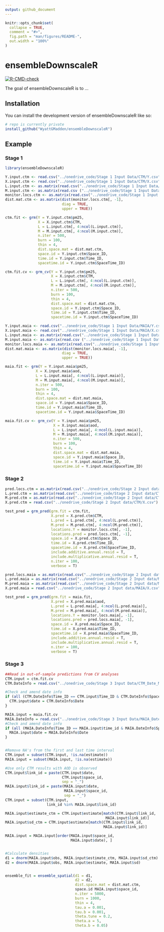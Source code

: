 ```yaml
---
output: github_document
---
```


<!-- README.md is generated from README.Rmd. Please edit that file -->

```r
knitr::opts_chunk$set(
  collapse = TRUE,
  comment = "#>",
  fig.path = "man/figures/README-",
  out.width = "100%"
)
```

# ensembleDownscaleR

<!-- badges: start -->
[![R-CMD-check](https://github.com/WyattGMadden/ensembleDownscaleR/actions/workflows/R-CMD-check.yaml/badge.svg)](https://github.com/WyattGMadden/ensembleDownscaleR/actions/workflows/R-CMD-check.yaml)
<!-- badges: end -->

The goal of ensembleDownscaleR is to ...

## Installation

You can install the development version of ensembleDownscaleR like so:

```r
# repo is currently private
install_github("WyattGMadden/ensembleDownscaleR")
```

## Example

### Stage 1


```r
library(ensembleDownscaleR)

Y.input.ctm <- read.csv("../onedrive_code/Stage 1 Input Data/CTM/Y.csv")
X.input.ctm <- read.csv("../onedrive_code/Stage 1 Input Data/CTM/X.csv")
L.input.ctm <- as.matrix(read.csv("../onedrive_code/Stage 1 Input Data/CTM/L.csv"))
M.input.ctm <- as.matrix(read.csv ("../onedrive_code/Stage 1 Input Data/CTM/M.csv"))
monitor.locs.ctm <- as.matrix(read.csv("../onedrive_code/Stage 1 Input Data/CTM/Monitor_XY.csv"))
dist.mat.ctm <- as.matrix(dist(monitor.locs.ctm[, -1], 
                          diag = TRUE, 
                          upper = TRUE))

ctm.fit <- grm(Y = Y.input.ctm$pm25,
               X = X.input.ctm$CTM,
               L = L.input.ctm[, 4:ncol(L.input.ctm)],
               M = M.input.ctm[, 4:ncol(M.input.ctm)],
               n.iter = 500,
               burn = 100,
               thin = 4,
               dist.space.mat = dist.mat.ctm, 
               space.id = Y.input.ctm$Space_ID,
               time.id = Y.input.ctm$Time_ID,
               spacetime.id = Y.input.ctm$SpaceTime_ID)

ctm.fit.cv <- grm_cv(Y = Y.input.ctm$pm25,
                     X = X.input.ctm$CTM,
                     L = L.input.ctm[, 4:ncol(L.input.ctm)],
                     M = M.input.ctm[, 4:ncol(M.input.ctm)],
                     n.iter = 500,
                     burn = 100,
                     thin = 4,
                     dist.space.mat = dist.mat.ctm, 
                     space.id = Y.input.ctm$Space_ID,
                     time.id = Y.input.ctm$Time_ID,
                     spacetime.id = Y.input.ctm$SpaceTime_ID)

Y.input.maia <- read.csv("../onedrive_code/Stage 1 Input Data/MAIA/Y.csv")
X.input.maia <- read.csv("../onedrive_code/Stage 1 Input Data/MAIA/X.csv")
L.input.maia <- as.matrix(read.csv("../onedrive_code/Stage 1 Input Data/MAIA/L.csv"))
M.input.maia <- as.matrix(read.csv ("../onedrive_code/Stage 1 Input Data/MAIA/M.csv"))
monitor.locs.maia <- as.matrix(read.csv("../onedrive_code/Stage 1 Input Data/MAIA/Monitor_XY.csv"))
dist.mat.maia <- as.matrix(dist(monitor.locs.maia[, -1], 
                          diag = TRUE, 
                          upper = TRUE))

maia.fit <- grm(Y = Y.input.maia$pm25,
              X = X.input.maia$aod,
              L = L.input.maia[, 4:ncol(L.input.maia)],
              M = M.input.maia[, 4:ncol(M.input.maia)],
              n.iter = 500,
              burn = 100,
              thin = 4,
              dist.space.mat = dist.mat.maia, 
              space.id = Y.input.maia$Space_ID,
              time.id = Y.input.maia$Time_ID,
              spacetime.id = Y.input.maia$SpaceTime_ID)

maia.fit.cv <- grm_cv(Y = Y.input.maia$pm25,
                      X = X.input.maia$aod,
                      L = L.input.maia[, 4:ncol(L.input.maia)],
                      M = M.input.maia[, 4:ncol(M.input.maia)],
                      n.iter = 500,
                      burn = 100,
                      thin = 4,
                      dist.space.mat = dist.mat.maia, 
                      space.id = Y.input.maia$Space_ID,
                      time.id = Y.input.maia$Time_ID,
                      spacetime.id = Y.input.maia$SpaceTime_ID)

```



### Stage 2


```r
pred.locs.ctm = as.matrix(read.csv("../onedrive_code/Stage 2 Input data/CTM/Cell_XY.csv"))
L.pred.ctm = as.matrix(read.csv("../onedrive_code/Stage 2 Input data/CTM/L.csv"))
M.pred.ctm = as.matrix(read.csv("../onedrive_code/Stage 2 Input data/CTM/M.csv"))
X.pred.ctm = read.csv("../onedrive_code/Stage 2 Input data/CTM/X.csv")

test_pred = grm_pred(grm.fit = ctm.fit,
                     X.pred = X.pred.ctm$CTM, 
                     L.pred = L.pred.ctm[, 4:ncol(L.pred.ctm)], 
                     M.pred = M.pred.ctm[, 4:ncol(M.pred.ctm)], 
                     locations.Y = monitor.locs.ctm[, -1], 
                     locations.pred = pred.locs.ctm[, -1], 
                     space.id = X.pred.ctm$Space_ID, 
                     time.id = X.pred.ctm$Time_ID, 
                     spacetime.id = X.pred.ctm$SpaceTime_ID,
                     include.additive.annual.resid = T,
                     include.multiplicative.annual.resid = T,
                     n.iter = 100,
                     verbose = T)

pred.locs.maia = as.matrix(read.csv("../onedrive_code/Stage 2 Input data/MAIA/Cell_XY.csv"))
L.pred.maia = as.matrix(read.csv("../onedrive_code/Stage 2 Input data/MAIA/L.csv"))
M.pred.maia = as.matrix(read.csv("../onedrive_code/Stage 2 Input data/MAIA/M.csv"))
X.pred.maia = read.csv("../onedrive_code/Stage 2 Input data/MAIA/X.csv")

test_pred = grm_pred(grm.fit = maia.fit,
                     X.pred = X.pred.maia$aod, 
                     L.pred = L.pred.maia[, 4:ncol(L.pred.maia)], 
                     M.pred = M.pred.maia[, 4:ncol(M.pred.maia)], 
                     locations.Y = monitor.locs.maia[, -1], 
                     locations.pred = pred.locs.maia[, -1], 
                     space.id = X.pred.maia$Space_ID, 
                     time.id = X.pred.maia$Time_ID, 
                     spacetime.id = X.pred.maia$SpaceTime_ID,
                     include.additive.annual.resid = T,
                     include.multiplicative.annual.resid = T,
                     n.iter = 100,
                     verbose = T)
```


### Stage 3

```r


##Read in out-of-sample predictions from CV analyses
CTM.input = ctm.fit.cv
CTM.DateInfo = read.csv("../onedrive_code/Stage 3 Input Data/CTM_Date_Mon_ID.csv")

#Check and amend date info
if (all (CTM.DateInfo$Time_ID == CTM.input$Time_ID & CTM.DateInfo$Space_ID == CTM.input$Space_ID)){
  CTM.input$date = CTM.DateInfo$Date
}

MAIA.input = maia.fit.cv
MAIA.DateInfo = read.csv("../onedrive_code/Stage 3 Input Data/MAIA_Date_Mon_ID.csv")
#Check and amend date info
if (all (MAIA.DateInfo$Time_ID == MAIA.input$time_id & MAIA.DateInfo$Space_ID == MAIA.input$space_id)){
  MAIA.input$date = MAIA.DateInfo$Date
}


#Remove NA's from the first and last time interval
CTM.input = subset(CTM.input, !is.na(estimate))
MAIA.input = subset(MAIA.input, !is.na(estimate))

#Use only CTM results with AOD is observed
CTM.input$link_id = paste(CTM.input$date, 
                          CTM.input$space_id, 
                          sep = "_")
MAIA.input$link_id = paste(MAIA.input$date, 
                           MAIA.input$space_id, 
                           sep = "_")
CTM.input = subset(CTM.input, 
                   link_id %in% MAIA.input$link_id)

MAIA.input$estimate_ctm = CTM.input$estimate[match(CTM.input$link_id, 
                                              MAIA.input$link_id)]
MAIA.input$sd_ctm = CTM.input$estimate[match(CTM.input$link_id, 
                                             MAIA.input$link_id)]

MAIA.input = MAIA.input[order(MAIA.input$space_id, 
                              MAIA.input$date), ]


#Calculate densities
d1 = dnorm(MAIA.input$obs, MAIA.input$estimate_ctm, MAIA.input$sd_ctm)
d2 = dnorm(MAIA.input$obs, MAIA.input$estimate, MAIA.input$sd)


ensemble_fit = ensemble_spatial(d1 = d1, 
                                d2 = d2, 
                                dist.space.mat = dist.mat.ctm, 
                                space.id MAIA.input$space_id, 
                                n.iter = 5000, 
                                burn = 1000, 
                                thin = 4,
                                tau.a = 0.001, 
                                tau.b = 0.001, 
                                theta.tune = 0.2, 
                                theta.a = 5, 
                                theta.b = 0.05)
```







